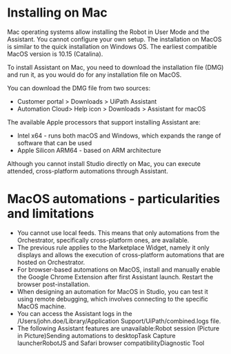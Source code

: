 ﻿# Installing on Mac

Mac operating systems allow installing the Robot in User Mode and the Assistant. You cannot configure your own setup. The installation on MacOS is similar to the quick installation on Windows OS. The earliest compatible MacOS version is 10.15 (Catalina).

To install Assistant on Mac, you need to download the installation file (DMG) and run it, as you would do for any installation file on MacOS.

You can download the DMG file from two sources:

* Customer portal > Downloads > UiPath Assistant <LTS version>
* Automation Cloud> Help icon > Downloads > Assistant for macOS

The available Apple processors that support installing Assistant are:

* Intel x64 - runs both macOS and Windows, which expands the range of software that can be used
* Apple Silicon ARM64 - based on ARM architecture

Although you cannot install Studio directly on Mac, you can execute attended, cross-platform automations through Assistant.

# MacOS automations - particularities and limitations

* You cannot use local feeds. This means that only automations from the Orchestrator, specifically cross-platform ones, are available.
* The previous rule applies to the Marketplace Widget, namely it only displays and allows the execution of cross-platform automations that are hosted on Orchestrator.
* For browser-based automations on MacOS, install and manually enable the Google Chrome Extension after first Assistant launch. Restart the browser post-installation.
* When designing an automation for MacOS in Studio, you can test it using remote debugging, which involves connecting to the specific MacOS machine.
* You can access the Assistant logs in the /Users/john.doe/Library/Application Support/UiPath/combined.logs file.
* The following Assistant features are unavailable:Robot session (Picture in Picture)Sending automations to desktopTask Capture launcherRobotJS and Safari browser compatibilityDiagnostic Tool
